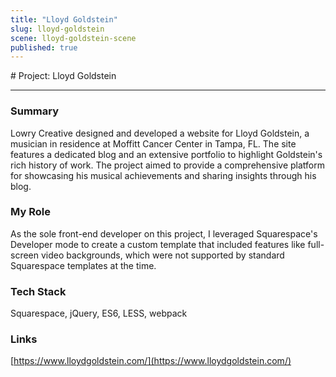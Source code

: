 ```yaml
---
title: "Lloyd Goldstein"
slug: lloyd-goldstein
scene: lloyd-goldstein-scene
published: true
---
```


<div className="relative size-full pt-header">
<div className="flex flex-col size-full justify-center">
<Container>
# Project: Lloyd Goldstein

---

### Summary

Lowry Creative designed and developed a website for Lloyd Goldstein, a musician in residence at Moffitt Cancer Center in Tampa, FL. The site features a dedicated blog and an extensive portfolio to highlight Goldstein's rich history of work. The project aimed to provide a comprehensive platform for showcasing his musical achievements and sharing insights through his blog.

### My Role

As the sole front-end developer on this project, I leveraged Squarespace's Developer mode to create a custom template that included features like full-screen video backgrounds, which were not supported by standard Squarespace templates at the time.

### Tech Stack

Squarespace, jQuery, ES6, LESS, webpack

### Links

[https://www.lloydgoldstein.com/](https://www.lloydgoldstein.com/)

</Container>
</div>
</div>
